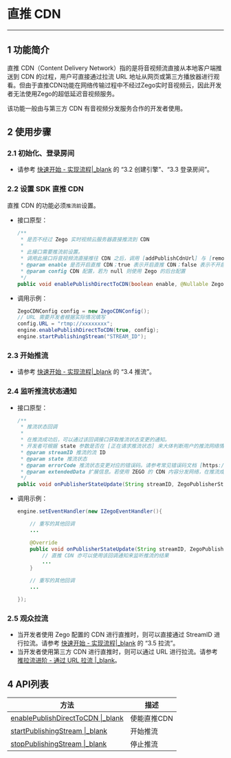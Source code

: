 # 直推 CDN

---

## 1 功能简介

直推 CDN（Content Delivery Network）指的是将音视频流直接从本地客户端推送到 CDN 的过程，用户可直接通过拉流 URL 地址从网页或第三方播放器进行观看。但由于直推CDN功能在网络传输过程中不经过Zego实时音视频云，因此开发者无法使用Zego的超低延迟音视频服务。  
  
该功能一般由与第三方 CDN 有音视频分发服务合作的开发者使用。

## 2 使用步骤

### 2.1 初始化、登录房间

- 请参考 [快速开始 - 实现流程\|_blank](7679#3_2) 的 “3.2 创建引擎”、“3.3 登录房间”。


### 2.2 设置 SDK 直推 CDN

直推 CDN 的功能必须`推流前`设置。

- 接口原型：

    ```java
    /**
     * 是否不经过 Zego 实时视频云服务器直接推流到 CDN
     *
     * 此接口需要推流前设置。
     * 调用此接口将音视频流直接推往 CDN 之后，调用 [addPublishCdnUrl] 与 [removePublishCdnUrl] 动态转推至 CDN 不再生效，因为这两个接口是从 ZEGO 实时音视频云将音视频流转推或停止转推到 CDN，若直接音视频流直接推往 CDN 将无法通过 ZEGO 实时音视频云将音视频流再动态转推至 CDN。
     * @param enable 是否开启直推 CDN；true 表示开启直推 CDN；false 表示不开启直推 CDN；默认为 false
     * @param config CDN 配置，若为 null 则使用 Zego 的后台配置
     */
    public void enablePublishDirectToCDN(boolean enable, @Nullable ZegoCDNConfig config)
    ```

- 调用示例：

    ```java
    ZegoCDNConfig config = new ZegoCDNConfig();
    // URL 需要开发者根据实际情况填写
    config.URL = "rtmp://xxxxxxxx";
    engine.enablePublishDirectToCDN(true, config);
    engine.startPublishingStream("STREAM_ID");
    ```

### 2.3 开始推流

- 请参考 [快速开始 - 实现流程\|_blank](7679#3_4) 的 “3.4 推流”。

### 2.4 监听推流状态通知

- 接口原型：

    ```java
    /**
     * 推流状态回调
     *
     * 在推流成功后，可以通过该回调接口获取推流状态变更的通知。
     * 开发者可根据 state 参数是否在 [正在请求推流状态] 来大体判断用户的推流网络情况。
     * @param streamID 推流的流 ID
     * @param state 推流状态
     * @param errorCode 推流状态变更对应的错误码。请参考常见错误码文档 [https://doc-zh.zego.im/zh/4378.html]
     * @param extendedData 扩展信息。若使用 ZEGO 的 CDN 内容分发网络，在推流成功后，该参数的内容的键为 flv_url_list，rtmp_url_list，hls_url_list。这些对应 flv、rtmp、hls协议的拉流url。若是未使用 ZEGO 的 CDN，不需关注该参数。
     */
    public void onPublisherStateUpdate(String streamID, ZegoPublisherState state, int errorCode, JSONObject extendedData)
    ```

- 调用示例：

    ```java
    engine.setEventHandler(new IZegoEventHandler(){

        // 重写的其他回调
        ...

        @Override
        public void onPublisherStateUpdate(String streamID, ZegoPublisherState state, int errorCode, JSONObject extendedData){
            // 直推 CDN 亦可以使用该回调通知来监听推流的结果
            ...
        }

        // 重写的其他回调
        ...

    });
    ```

### 2.5 观众拉流

- 当开发者使用 Zego 配置的 CDN 进行直推时，则可以直接通过 StreamID 进行拉流。请参考 [快速开始 - 实现流程\|_blank](7679#3_5) 的 “3.5 拉流”。
- 当开发者使用第三方 CDN 进行直推时，则可以通过 URL 进行拉流。请参考 [推拉流进阶 - 通过 URL 拉流 \|_blank](#7684)。

## 4 API列表

| 方法 | 描述 |
|-------|--------|
| [enablePublishDirectToCDN \|_blank](/zh/api?doc=Express_Video_SDK_API~Java_linux~class~im-zego-zegoexpress-zego-express-engine#enable-publish-direct-to-cdn) | 使能直推CDN |
| [startPublishingStream \|_blank](/zh/api?doc=Express_Video_SDK_API~Java_linux~class~im-zego-zegoexpress-zego-express-engine#start-publishing-stream) | 开始推流 |
| [stopPublishingStream \|_blank](/zh/api?doc=Express_Video_SDK_API~Java_linux~class~im-zego-zegoexpress-zego-express-engine#stop-publishing-stream) | 停止推流 |
